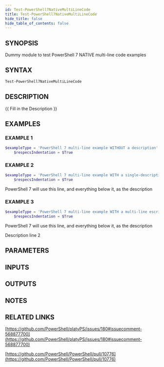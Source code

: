 ```yaml
---
id: Test-PowerShell7NativeMultiLineCode
title: Test-PowerShell7NativeMultiLineCode
hide_title: false
hide_table_of_contents: false
---
```


## SYNOPSIS

Dummy module to test PowerShell 7 NATIVE multi-line code examples

## SYNTAX

```powershell
Test-PowerShell7NativeMultiLineCode
```

## DESCRIPTION

{{ Fill in the Description }}

## EXAMPLES

### EXAMPLE 1

```powershell
$exampleType = 'PowerShell 7 multi-line example WITHOUT a description'
    $respecsIndentation = $True
```

### EXAMPLE 2

```powershell
$exampleType = 'PowerShell 7 multi-line example WITH a single-description'
    $respecsIndentation = $True
```

PowerShell 7 will use this line, and everything below it, as the description

### EXAMPLE 3

```powershell
$exampleType = 'PowerShell 7 multi-line example WITH a multi-line escription'
    $respecsIndentation = $True
```

PowerShell 7 will use this line, and everything below it, as the description

Description line 2

## PARAMETERS

## INPUTS

## OUTPUTS

## NOTES

## RELATED LINKS

[https://github.com/PowerShell/platyPS/issues/180#issuecomment-568877700](https://github.com/PowerShell/platyPS/issues/180#issuecomment-568877700)

[https://github.com/PowerShell/PowerShell/pull/10776](https://github.com/PowerShell/PowerShell/pull/10776)
